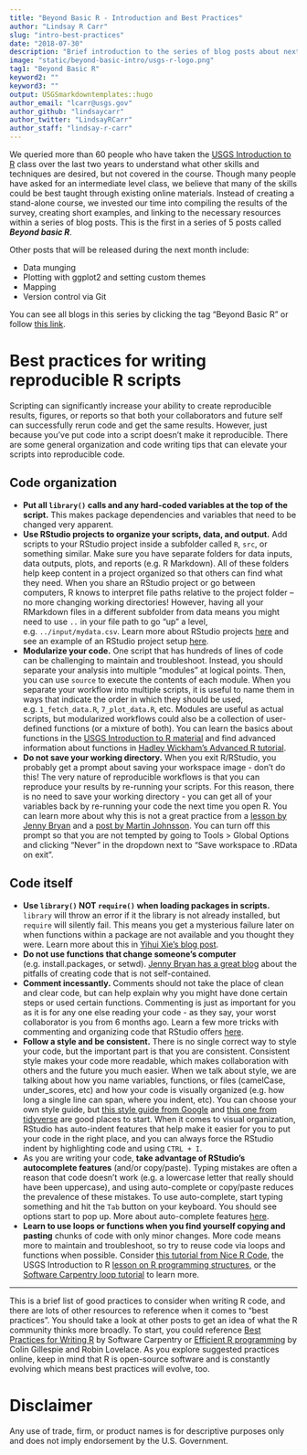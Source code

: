 ```yaml
---
title: "Beyond Basic R - Introduction and Best Practices"
author: "Lindsay R Carr"
slug: "intro-best-practices"
date: "2018-07-30"
description: "Brief introduction to the series of blog posts about next steps after learning basic R, plus some tips on best practices for scripting in R."
image: "static/beyond-basic-intro/usgs-r-logo.png"
tag1: "Beyond Basic R"
keyword2: ""
keyword3: ""
output: USGSmarkdowntemplates::hugo
author_email: "lcarr@usgs.gov"
author_github: "lindsaycarr"
author_twitter: "LindsayRCarr"
author_staff: "lindsay-r-carr"
---
```


We queried more than 60 people who have taken the [USGS Introduction to R](http://owi.usgs.gov/R/training-curriculum/intro-curriculum) class over the last two years to understand what other skills and techniques are desired, but not covered in the course. Though many people have asked for an intermediate level class, we believe that many of the skills could be best taught through existing online materials. Instead of creating a stand-alone course, we invested our time into compiling the results of the survey, creating short examples, and linking to the necessary resources within a series of blog posts. This is the first in a series of 5 posts called **_Beyond basic R_**. 

Other posts that will be released during the next month include:

* Data munging
* Plotting with ggplot2 and setting custom themes
* Mapping
* Version control via Git

You can see all blogs in this series by clicking the tag “Beyond Basic R” or follow [this link](http://owi.usgs.gov/blog/tags/beyond-basic-r/).

# Best practices for writing reproducible R scripts

Scripting can significantly increase your ability to create reproducible results, figures, or reports so that both your collaborators and future self can successfully rerun code and get the same results. However, just because you’ve put code into a script doesn’t make it reproducible. There are some general organization and code writing tips that can elevate your scripts into reproducible code. 

## Code organization

* **Put all `library()` calls and any hard-coded variables at the top of the script.** This makes package dependencies and variables that need to be changed very apparent.
* **Use RStudio projects to organize your scripts, data, and output.** Add scripts to your RStudio project inside a subfolder called `R`, `src`, or something similar. Make sure you have separate folders for data inputs, data outputs, plots, and reports (e.g. R Markdown). All of these folders help keep content in a project organized so that others can find what they need. When you share an RStudio project or go between computers, R knows to interpret file paths relative to the project folder -- no more changing working directories! However, having all your RMarkdown files in a different subfolder from data means you might need to use `..` in your file path to go “up” a level, e.g. `../input/mydata.csv`. Learn more about RStudio projects [here](https://support.rstudio.com/hc/en-us/articles/200526207-Using-Projects) and see an example of an RStudio project setup [here](https://github.com/USGS-R/exampleRproj).
* **Modularize your code.** One script that has hundreds of lines of code can be challenging to maintain and troubleshoot. Instead, you should separate your analysis into multiple “modules” at logical points. Then, you can use `source` to execute the contents of each module. When you separate your workflow into multiple scripts, it is useful to name them in ways that indicate the order in which they should be used, e.g. `1_fetch_data.R`, `7_plot_data.R`, etc. Modules are useful as actual scripts, but modularized workflows could also be a collection of user-defined functions (or a mixture of both). You can learn the basics about functions in the [USGS Introduction to R material](https://owi.usgs.gov/R/training-curriculum/intro-curriculum/Reproduce/#functions-in-r) and find advanced information about functions in [Hadley Wickham’s Advanced R tutorial](http://adv-r.had.co.nz/Functions.html). 
* **Do not save your working directory.** When you exit R/RStudio, you probably get a prompt about saving your workspace image - don’t do this! The very nature of reproducible workflows is that you can reproduce your results by re-running your scripts. For this reason, there is no need to save your working directory - you can get all of your variables back by re-running your code the next time you open R. You can learn more about why this is not a great practice from a [lesson by Jenny Bryan](http://stat545.com/block002_hello-r-workspace-wd-project.html#workspace-.rdata) and a [post by Martin Johnsson](https://onunicornsandgenes.blog/2017/04/02/using-r-dont-save-your-workspace/). You can turn off this prompt so that you are not tempted by going to Tools > Global Options and clicking “Never” in the dropdown next to “Save workspace to .RData on exit”.

## Code itself

* **Use `library()` NOT `require()` when loading packages in scripts.** `library` will throw an error if it the library is not already installed, but `require` will silently fail. This means you get a mysterious failure later on when functions within a package are not available and you thought they were. Learn more about this in [Yihui Xie’s blog post](https://yihui.name/en/2014/07/library-vs-require/).
* **Do not use functions that change someone’s computer** (e.g. install.packages, or setwd). [Jenny Bryan has a great blog](https://www.tidyverse.org/articles/2017/12/workflow-vs-script/) about the pitfalls of creating code that is not self-contained.
* **Comment incessantly.** Comments should not take the place of clean and clear code, but can help explain why you might have done certain steps or used certain functions. Commenting is just as important for you as it is for any one else reading your code - as they say, your worst collaborator is you from 6 months ago. Learn a few more tricks with commenting and organizing code that RStudio offers [here](https://support.rstudio.com/hc/en-us/articles/200484568-Code-Folding-and-Sections).
* **Follow a style and be consistent.** There is no single correct way to style your code, but the important part is that you are consistent. Consistent style makes your code more readable, which makes collaboration with others and the future you much easier. When we talk about style, we are talking about how you name variables, functions, or files (camelCase, under_scores, etc) and how your code is visually organized (e.g. how long a single line can span, where you indent, etc). You can choose your own style guide, but [this style guide from Google](https://google.github.io/styleguide/Rguide.xml) and [this one from tidyverse](http://style.tidyverse.org/) are good places to start. When it comes to visual organization, RStudio has auto-indent features that help make it easier for you to put your code in the right place, and you can always force the RStudio indent by highlighting code and using `CTRL + I`. 
* As you are writing your code, **take advantage of RStudio’s autocomplete features** (and/or copy/paste). Typing mistakes are often a reason that code doesn’t work (e.g. a lowercase letter that really should have been uppercase), and using auto-complete or copy/paste reduces the prevalence of these mistakes. To use auto-complete, start typing something and hit the `Tab` button on your keyboard. You should see options start to pop up. More about auto-complete features [here](https://support.rstudio.com/hc/en-us/articles/205273297-Code-Completion).
* **Learn to use loops or functions when you find yourself copying and pasting** chunks of code with only minor changes. More code means more to maintain and troubleshoot, so try to reuse code via loops and functions when possible. Consider [this tutorial from Nice R Code](https://nicercode.github.io/guides/repeating-things/), the USGS Introduction to R [lesson on R programming structures](https://owi.usgs.gov/R/training-curriculum/intro-curriculum/Reproduce/), or the [Software Carpentry loop tutorial](https://swcarpentry.github.io/r-novice-inflammation/15-supp-loops-in-depth/) to learn more.

***

This is a brief list of good practices to consider when writing R code, and there are lots of other resources to reference when it comes to “best practices”. You should take a look at other posts to get an idea of what the R community thinks more broadly. To start, you could reference [Best Practices for Writing R](https://swcarpentry.github.io/r-novice-inflammation/06-best-practices-R/) by Software Carpentry or [Efficient R programming](https://csgillespie.github.io/efficientR/coding-style.html) by Colin Gillespie and Robin Lovelace. As you explore suggested practices online, keep in mind that R is open-source software and is constantly evolving which means best practices will evolve, too.

# Disclaimer
Any use of trade, firm, or product names is for descriptive purposes only and does not imply endorsement by the U.S. Government.
